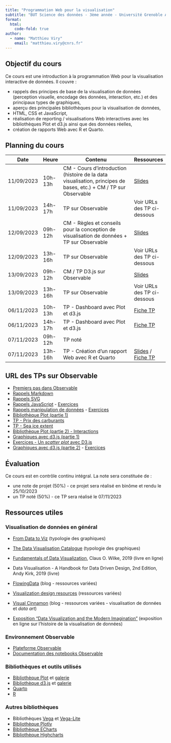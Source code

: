 ```yaml
---
title: "Programmation Web pour la visualisation"
subtitle: "BUT Science des données - 3ème année - Université Grenoble Alpes"
format:
  html:
    code-fold: true
author:
  - name: "Matthieu Viry"
    email: "matthieu.viry@cnrs.fr"
---
```


## Objectif du cours

Ce cours est une introduction à la programmation Web pour la visualisation interactive de données. Il couvre :

- rappels des principes de base de la visualisation de données (perception visuelle, encodage des données, interaction, etc.) et des principaux types de graphiques,
- aperçu des principales bibliothèques pour la visualisation de données,
- HTML, CSS et JavaScript,
- réalisation de reporting / visualisations Web interactives avec les bibliothèques Plot et d3.js ainsi que des données réelles,
- création de rapports Web avec R et Quarto.


## Planning du cours

| Date          | Heure   | Contenu                                                                                                           | Ressources                  |
|---------------|---------|-------------------------------------------------------------------------------------------------------------------|-----------------------------|
| 11/09/2023    | 10h-13h | CM - Cours d'introduction  (histoire de la data visualisation, principes de bases, etc.) + CM / TP sur Observable | [Slides](./CM-seance1.html) |
| 11/09/2023    | 14h-17h | TP sur Observable                                                                                                 | Voir URLs des TP ci-dessous |
| 12/09/2023    | 09h-12h | CM - Règles et conseils pour la conception de visualisation de données + TP sur Observable                        | [Slides](./CM-seance2.html) |
| 12/09/2023    | 13h-16h | TP sur Observable                                                                                                 | Voir URLs des TP ci-dessous |
| 13/09/2023    | 09h-12h | CM / TP D3.js sur Observable                                                                                      | [Slides]()                  |
| 13/09/2023    | 13h-16h | TP sur Observable                                                                                                 | Voir URLs des TP ci-dessous |
| 06/11/2023    | 10h-13h | TP - Dashboard avec Plot et d3.js                                                                                 | [Fiche TP]()                |
| 06/11/2023    | 14h-17h | TP - Dashboard avec Plot et d3.js                                                                                 | [Fiche TP]()                |
| 07/11/2023    | 09h-12h | TP noté                                                                                                           |                             |
| 07/11/2023    | 13h-16h | TP - Création d'un rapport Web avec R et Quarto                                                                   | [Slides]() / [Fiche TP]()   |


## URL des TPs sur Observable


- [Premiers pas dans Observable](https://observablehq.com/@sd-progwebdataviz/premiers-pas-dans-observable)
- [Rappels Markdown](https://observablehq.com/@sd-progwebdataviz/rappels-markdown)
- [Rappels SVG](https://observablehq.com/@sd-progwebdataviz/rappels-svg)
- [Rappels JavaScript](https://observablehq.com/@sd-progwebdataviz/rappels-javascript) - [Exercices](https://observablehq.com/@sd-progwebdataviz/rappels-javascript-exercices)
- [Rappels manipulation de données](https://observablehq.com/@sd-progwebdataviz/preparation-et-transformation-de-donnees) - [Exercices](https://observablehq.com/@sd-progwebdataviz/preparation-et-transformation-de-donnees-exercices)
- [Bibliothèque Plot (partie 1)](https://observablehq.com/@sd-progwebdataviz/bibliotheque-plot)
- [TP - Prix des carburants](https://observablehq.com/@sd-progwebdataviz/tp-prix-des-carburants)
- [TP - Sea ice extent](https://observablehq.com/@sd-progwebdataviz/tp-sea-ice-extent)
- [Bibliothèque Plot (partie 2) - Interactions](https://observablehq.com/@sd-progwebdataviz/bibliotheque-plot-2-interactions)
- [Graphiques avec d3.js (partie 1)](https://observablehq.com/@sd-progwebdataviz/faire-des-graphiques-avec-d3-js)
- [Exercices - Un *scatter plot* avec D3.js](https://observablehq.com/@sd-progwebdataviz/exercice-un-scatter-plot-avec-d3-js)
- [Graphiques avec d3.js (partie 2)](https://observablehq.com/@sd-progwebdataviz/faire-des-graphiques-avec-d3-js-2) - [Exercices]()

## Évaluation

Ce cours est en contrôle continu intégral.
La note sera constituée de :

- une note de projet (50%) - ce projet sera réalisé en binôme et rendu le 25/10/2023
- un TP noté (50%) - ce TP sera réalisé le 07/11/2023

## Ressources utiles

### Visualisation de données en général

- [From Data to Viz](https://www.data-to-viz.com/) (typologie des graphiques)
- [The Data Visualisation Catalogue](https://datavizcatalogue.com/) (typologie des graphiques)

- [Fundamentals of Data Visualization](https://clauswilke.com/dataviz/), Claus O. Wilke, 2019 (livre en ligne)
- Data Visualisation - A Handbook for Data Driven Design, 2nd Edition, Andy Kirk, 2019 (livre)

- [FlowingData](https://flowingdata.com/) (blog - ressources variées)
- [Visualization design resources](https://www.cs.ubc.ca/group/infovis/resources.shtml) (ressources variées)
- [Visual Cinnamon](https://www.visualcinnamon.com/) (blog - ressources variées - visualisation de données et *data art*)

- [Exposition "Data Visualization and the Modern Imagination"](https://exhibits.stanford.edu/dataviz) (exposition en ligne sur l'histoire de la visualisation de données)

### Environnement Observable

- [Plateforme Observable](https://observablehq.com/)
- [Documentation des notebooks Observable](https://observablehq.com/@observablehq/documentation)

### Bibliothèques et outils utilisés

- [Bibliothèque Plot](https://observablehq.com/plot/) et [galerie](https://observablehq.com/@observablehq/plot-gallery)
- [Bibliothèque d3.js](https://d3js.org/) et [galerie](https://observablehq.com/collection/@d3/gallery)
- [Quarto](https://quarto.org/)
- [R](https://www.r-project.org/)

### Autres bibliothèques

- Bibliothèques [Vega](https://vega.github.io/vega/) et [Vega-Lite](https://vega.github.io/vega-lite/)
- [Bibliothèque Plotly](https://plotly.com/javascript/)
- [Bibliothèque ECharts](https://echarts.apache.org/en/index.html)
- [Bibliothèque Highcharts](https://www.highcharts.com/)
